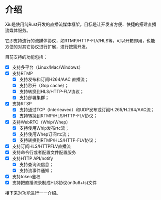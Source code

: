
# 介绍

 Xiu是使用纯Rust开发的直播流媒体框架，目标是让开发者方便、快捷的搭建直播流媒体服务。

 它即支持流行的流媒体协议，如RTMP/HTTP-FLV/HLS等，可以开箱即用，也能方便的对其它协议进行扩展，进行按需开发。

 目前支持的功能包括：

- [x] 支持多平台（Linux/Mac/Windows）
- [x] 支持RTMP
  - [x] 支持发布和订阅H264/AAC 直播流；
  - [x] 支持秒开（Gop cache）；
  - [x] 支持转换到HLS/HTTP-FLV协议； 
  - [x] 支持部署集群；
- [x] 支持RTSP
   - [x] 支持通过TCP（Interleaved）和UDP发布或订阅H.265/H.264/AAC流；
   - [x] 支持转换到RTMP/HLS/HTTP-FLV协议；
- [x] 支持WebRTC（Whip/Whep）
   - [x] 支持使用Whip发布rtc流；
   - [x] 支持使用Whep订阅rtc流；
   - [x] 支持转换到RTMP/HLS/HTTP-FLV协议；
- [x] 支持订阅HLS/HTTPFLV直播流
- [x] 支持命令行或者配置文件配置服务
- [x] 支持HTTP API/notify
    - [x] 支持查询流信息；
    - [x] 支持流事件通知；
- [x] 支持token鉴权
- [x] 支持把直播流录制成HLS协议(m3u8+ts)文件

接下来对功能进行一一介绍。

<DocCardList items={useCurrentSidebarCategory().items} />
